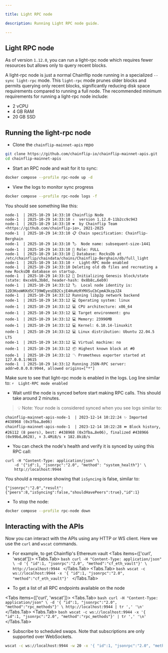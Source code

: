 ```yaml
---

title: Light RPC node

description: Running Light RPC node guide.

---
```



## Light RPC node

As of version `1.12.0`, you can run a light-rpc node which requires fewer resources but allows only to query recent blocks.

A light-rpc node is just a normal Chainflip node running in a specialized `--sync light-rpc` mode. This `light-rpc` mode prunes older blocks and permits querying only recent blocks, significantly reducing disk space requirements compared to running a full node. The recommended minimum requirements for running a light-rpc node include:
* 2 vCPU
* 4 GB RAM
* 20 GB SSD

## Running the light-rpc node

* Clone the `chainflip-mainnet-apis` repo
```bash
git clone https://github.com/chainflip-io/chainflip-mainnet-apis.git
cd chainflip-mainnet-apis
```

* Start an RPC node and wait for it to sync:
```bash
docker compose --profile rpc-node up -d
```

* View the logs to monitor sync progress
```bash
docker compose --profile rpc-node logs -f
```

You should see something like this:

```
node-1  | 2025-10-29 14:33:10 Chainflip Node
node-1  | 2025-10-29 14:33:10 ✌️  version 1.12.0-11b2cc9c943
node-1  | 2025-10-29 14:33:10 ❤️  by Chainflip Team <https://github.com/chainflip-io>, 2021-2025
node-1  | 2025-10-29 14:33:10 📋 Chain specification: Chainflip-Berghain
node-1  | 2025-10-29 14:33:10 🏷  Node name: subsequent-size-1441
node-1  | 2025-10-29 14:33:10 👤 Role: FULL
node-1  | 2025-10-29 14:33:10 💾 Database: RocksDb at /etc/chainflip/chaindata/chains/Chainflip-Berghain/db/full_light
node-1  | 2025-10-29 14:33:10 ⚡  Light-RPC mode enabled
node-1  | 2025-10-29 14:33:10 Deleting old db files and recreating a new RocksDB database on startup.
node-1  | 2025-10-29 14:33:12 🔨 Initializing Genesis block/state (state: 0xceb9…3b8d, header-hash: 0x8b8c…6eb9)
node-1  | 2025-10-29 14:33:12 🏷  Local node identity is: 12D3KooWKKd5C739WEyesEB2CsjE4HuHzRYMXSuCbCpmA3kzpJZ4
node-1  | 2025-10-29 14:33:12 Running libp2p network backend
node-1  | 2025-10-29 14:33:12 💻 Operating system: linux
node-1  | 2025-10-29 14:33:12 💻 CPU architecture: x86_64
node-1  | 2025-10-29 14:33:12 💻 Target environment: gnu
node-1  | 2025-10-29 14:33:12 💻 Memory: 23996MB
node-1  | 2025-10-29 14:33:12 💻 Kernel: 6.10.14-linuxkit
node-1  | 2025-10-29 14:33:12 💻 Linux distribution: Ubuntu 22.04.5 LTS
node-1  | 2025-10-29 14:33:12 💻 Virtual machine: no
node-1  | 2025-10-29 14:33:12 📦 Highest known block at #0
node-1  | 2025-10-29 14:33:12 〽️ Prometheus exporter started at 127.0.0.1:9615
node-1  | 2025-10-29 14:33:12 Running JSON-RPC server: addr=0.0.0.0:9944, allowed origins=["*"]
```

Make sure to see that light-rpc mode is enabled in the logs. Log line similar to: `⚡  Light-RPC mode enabled`

* Wait until the node is synced before start making RPC calls. This should take around 2 minutes.

> 💡 Note: Your node is considered synced when you see logs similar to:
```log
chainflip-mainnet-apis-node-1  | 2023-12-14 10:22:24 ✨ Imported #438968 (0x3fba…8e06)
chainflip-mainnet-apis-node-1  | 2023-12-14 10:22:28 ⏩ Block history, #26112 (8 peers), best: #438968 (0x3fba…8e06), finalized #438966 (0x99bd…0628), ⬇ 3.4MiB/s ⬆ 182.8kiB/s
```

* You can check the node's health and verify it is synced by using this RPC call:
```
curl -H "Content-Type: application/json" \
    -d '{"id":1, "jsonrpc":"2.0", "method": "system_health"}' \
    http://localhost:9944
```
You should a response showing that `isSyncing` is false, similar to:
```
{"jsonrpc":"2.0","result":{"peers":8,"isSyncing":false,"shouldHavePeers":true},"id":1}
```

* To stop the node:
```bash
docker compose --profile rpc-node down
```

## Interacting with the APIs

Now you can interact with the APIs using any HTTP or WS client. Here we use the `curl` and `wscat` commands.

* For example, to get Chainflip's Ethereum vault
<Tabs items={['curl', 'wscat']}>
    <Tabs.Tab>
        ```bash
        curl -H "Content-Type: application/json" \
        -d '{ "id":1, "jsonrpc":"2.0", "method":"cf_eth_vault"}' \
        http://localhost:9944
        ```
    </Tabs.Tab>
    <Tabs.Tab>
        ```bash
        wscat -c ws://localhost:9944 -x '{ "id":1, "jsonrpc":"2.0", "method":"cf_eth_vault"}'
        ```
    </Tabs.Tab>
</Tabs>

* To get a list of all RPC endpoints available on the node

<Tabs items={['curl', 'wscat']}>
    <Tabs.Tab>
        ```bash
        curl -H "Content-Type: application/json" \
        -d '{ "id":1, "jsonrpc":"2.0", "method":"rpc_methods"}' \
        http://localhost:9944 | tr ',' '\n'
        ```
    </Tabs.Tab>
    <Tabs.Tab>
        ```bash
        wscat -c ws://localhost:9944 -x '{ "id":1, "jsonrpc":"2.0", "method":"rpc_methods"}' | tr ',' '\n'
        ```
    </Tabs.Tab>
</Tabs>

* Subscribe to scheduled swaps. Note that subscriptions are only supported over WebSockets.
```bash
wscat -c ws://localhost:9944 -w 20 -x '{ "id":1, "jsonrpc":"2.0", "method":"cf_subscribe_scheduled_swaps", "params":{ "base_asset":{ "chain":"Ethereum", "asset":"USDT" }, "quote_asset":{ "chain":"Ethereum", "asset":"USDC" } }}'
```



